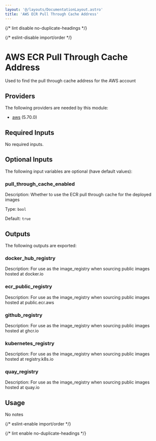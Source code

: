 ```yaml
---
layout: '@/layouts/DocumentationLayout.astro'
title: 'AWS ECR Pull Through Cache Address'
---
```



{/* lint disable no-duplicate-headings */}

{/* eslint-disable import/order */}

<ModuleHeader
  name="aws_ecr_pull_through_cache_addresses"
  sourceHref="https://github.com/Panfactum/stack/tree/__PANFACTUM_VERSION_EDGE__/packages/infrastructure/aws_ecr_pull_through_cache_addresses"
  status="stable"
  type="submodule"
/>

# AWS ECR Pull Through Cache Address

Used to find the pull through cache address for the AWS account

## Providers

The following providers are needed by this module:

- [aws](https://registry.terraform.io/providers/hashicorp/aws/5.70.0/docs) (5.70.0)

## Required Inputs

No required inputs.

## Optional Inputs

The following input variables are optional (have default values):

### pull_through_cache_enabled

Description: Whether to use the ECR pull through cache for the deployed images

Type: `bool`

Default: `true`

## Outputs

The following outputs are exported:

### docker_hub_registry

Description: For use as the image_registry when sourcing public images hosted at docker.io

### ecr_public_registry

Description: For use as the image_registry when sourcing public images hosted at public.ecr.aws

### github_registry

Description: For use as the image_registry when sourcing public images hosted at ghcr.io

### kubernetes_registry

Description: For use as the image_registry when sourcing public images hosted at registry.k8s.io

### quay_registry

Description: For use as the image_registry when sourcing public images hosted at quay.io

## Usage

No notes

{/* eslint-enable import/order */}

{/* lint enable no-duplicate-headings */}
